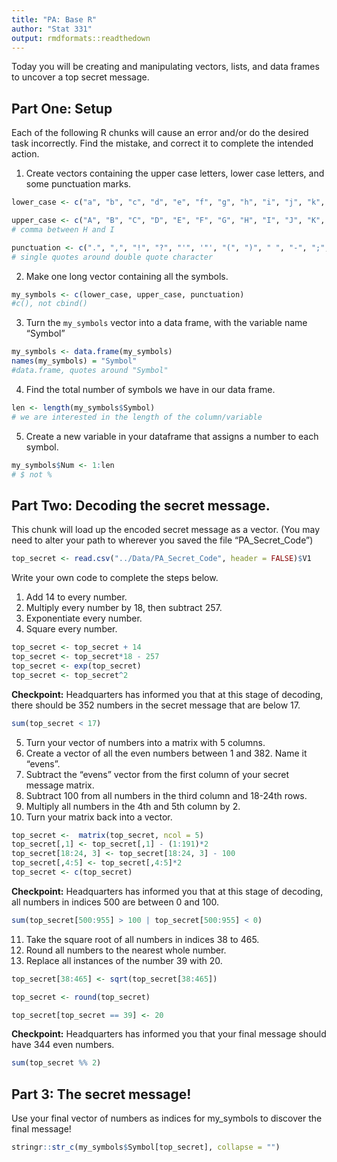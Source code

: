 ```yaml
---
title: "PA: Base R"
author: "Stat 331"
output: rmdformats::readthedown
---
```


Today you will be creating and manipulating vectors, lists, and data frames to uncover a top secret message.


## Part One: Setup

Each of the following R chunks will cause an error and/or do the desired task incorrectly.  Find the mistake, and correct it to complete the intended action. 

1. Create vectors containing the upper case letters, lower case letters, and some punctuation marks.

```r
lower_case <- c("a", "b", "c", "d", "e", "f", "g", "h", "i", "j", "k", "l", "m", "n", "o", "p", "q", "r", "s", "t", "u", "v", "w", "x", "y", "z")

upper_case <- c("A", "B", "C", "D", "E", "F", "G", "H", "I", "J", "K", "L", "M", "N", "O", "P", "Q", "R", "S", "T", "U", "V", "W", "X", "Y", "Z") 
# comma between H and I

punctuation <- c(".", ",", "!", "?", "'", '"', "(", ")", " ", "-", ";", ":")
# single quotes around double quote character

```

2. Make one long vector containing all the symbols.

```r

my_symbols <- c(lower_case, upper_case, punctuation)
#c(), not cbind()

```

3. Turn the `my_symbols` vector into a data frame, with the variable name "Symbol"

```r
my_symbols <- data.frame(my_symbols)
names(my_symbols) = "Symbol"
#data.frame, quotes around "Symbol"
```


4. Find the total number of symbols we have in our data frame.  

```r
len <- length(my_symbols$Symbol)
# we are interested in the length of the column/variable
```


5. Create a new variable in your dataframe that assigns a number to each symbol.

```r
my_symbols$Num <- 1:len
# $ not %
```

## Part Two: Decoding the secret message.

This chunk will load up the encoded secret message as a vector.  (You may need to alter your path to wherever you saved the file "PA_Secret_Code")

```r

top_secret <- read.csv("../Data/PA_Secret_Code", header = FALSE)$V1

```

Write your own code to complete the steps below.

1. Add 14 to every number.
2. Multiply every number by 18, then subtract 257.
3. Exponentiate every number.
4. Square every number.

```r
top_secret <- top_secret + 14
top_secret <- top_secret*18 - 257
top_secret <- exp(top_secret)
top_secret <- top_secret^2
```


**Checkpoint:** Headquarters has informed you that at this stage of decoding, there should be 352 numbers in the secret message that are below 17.

```r
sum(top_secret < 17)
```


5. Turn your vector of numbers into a matrix with 5 columns.
6. Create a vector of all the even numbers between 1 and 382. Name it "evens".
7. Subtract the "evens" vector from the first column of your secret message matrix.
8. Subtract 100 from all numbers in the third column and 18-24th rows.
9. Multiply all numbers in the 4th and 5th column by 2.
10. Turn your matrix back into a vector.

```r
top_secret <-  matrix(top_secret, ncol = 5)
top_secret[,1] <- top_secret[,1] - (1:191)*2
top_secret[18:24, 3] <- top_secret[18:24, 3] - 100
top_secret[,4:5] <- top_secret[,4:5]*2
top_secret <- c(top_secret)
```


**Checkpoint:** Headquarters has informed you that at this stage of decoding, all numbers in indices 500 are between 0 and 100.

```r
sum(top_secret[500:955] > 100 | top_secret[500:955] < 0)
```


11. Take the square root of all numbers in indices 38 to 465.
12. Round all numbers to the nearest whole number.
13. Replace all instances of the number 39 with 20.

```r
top_secret[38:465] <- sqrt(top_secret[38:465])

top_secret <- round(top_secret)

top_secret[top_secret == 39] <- 20

```


**Checkpoint:** Headquarters has informed you that your final message should have 344 even numbers.

```r
sum(top_secret %% 2)
```



## Part 3: The secret message!

Use your final vector of numbers as indices for my_symbols to discover the final message!

```r
stringr::str_c(my_symbols$Symbol[top_secret], collapse = "")
```


